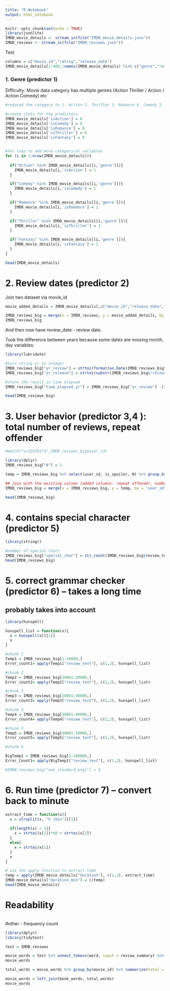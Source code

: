 ```yaml
---
title: "R Notebook"
output: html_notebook
---
```


```r
knitr::opts_chunk$set(echo = TRUE)
library(jsonlite)
IMDB_movie_details <- stream_in(file("IMDB_movie_details.json"))
IMDB_reviews <- stream_in(file("IMDB_reviews.json"))
```

Test
```r
columns = c("movie_id","rating","release_date")
IMDB_movie_details[1:400,!names(IMDB_movie_details) %in% c("genre","rating")]

```

### 1. Genre (predictor 1)

Difficulty: Movie data category has multiple genres (Action Thriller / Action / Action Comedy) etc

```r
#reduced the category to 1. Action 2. Thriller 3. Romance 4. Comedy 5. Fantasy

#create slots for the predictors
IMDB_movie_details['isAction'] = 0
IMDB_movie_details['isComedy'] = 0
IMDB_movie_details['isRomance'] = 0
IMDB_movie_details['isThriller'] = 0
IMDB_movie_details['isFantasy'] = 0


#for loop to add more categorical variables
for (i in 1:nrow(IMDB_movie_details)){
  
  if("Action" %in% IMDB_movie_details[[i,'genre']]){
    IMDB_movie_details[i,'isAction'] = 1  
  }

  if("Comedy" %in% IMDB_movie_details[[i,'genre']]){
    IMDB_movie_details[i,'isComedy'] = 1  
  }

  if("Romance" %in% IMDB_movie_details[[i,'genre']]){
    IMDB_movie_details[i,'isRomance'] = 1  
  }

  if("Thriller" %in% IMDB_movie_details[[i,'genre']]){
    IMDB_movie_details[i,'isThriller'] = 1  
  }

  if("Fantasy" %in% IMDB_movie_details[[i,'genre']]){
    IMDB_movie_details[i,'isFantasy'] = 1
  }
}

head(IMDB_movie_details)
```


# 2. Review dates (predictor 2)

Join two dataset via movie_id

```r
movie_added_details = IMDB_movie_details[,c("movie_id","release_date","isComedy","isAction","isRomance","isThriller","isFantasy")]

IMDB_reviews_big = merge(x = IMDB_reviews, y = movie_added_details, by = "movie_id", all.x =T)
IMDB_reviews_big
```

And then now have review_date - review date.

Took the difference between years because some dates are missing month, day variables.


```r
library(lubridate)

#turn string yr to integer
IMDB_reviews_big["yr_review"] = strtoi(format(as.Date(IMDB_reviews_big$review_date, format="%d %B %Y"), "%Y"))
IMDB_reviews_big["yr_release"] = strtoi(substr(IMDB_reviews_big$"release_date",1,4))

#store the result in time elapsed
IMDB_reviews_big["time_elapsed_yr"] = IMDB_reviews_big["yr_review"] -(IMDB_reviews_big["yr_release"])

head(IMDB_reviews_big)
```


# 3. User behavior (predictor 3,4 ): total number of reviews, repeat offender

```r

#match("ur22570173",IMDB_reviews_big$user_id)

library(dplyr)
IMDB_reviews_big["N"] = 1

temp = IMDB_reviews_big %>% select(user_id, is_spoiler, N) %>% group_by(user_id) %>% summarise(repeat_offender = max(is_spoiler), num_review = sum(N))

## join with the existing column (added columns: repeat offender, number of reviews in the past)
IMDB_reviews_big = merge(x = IMDB_reviews_big, y = temp, by = "user_id", all.x =T)

head(IMDB_reviews_big)
```


# 4. contains special character (predictor 5)

```r
library(stringr)

#number of special chars
IMDB_reviews_big["special_char"] = str_count(IMDB_reviews_big$review_text,"[^a-zA-Z0-9- ]")
head(IMDB_reviews_big)
```


# 5. correct grammar checker (predictor 6) -- takes a long time
## probably takes into account

```r
library(hunspell)

hunspell_list = function(x){
  x = hunspell(x)[[1]]
  x
}

#chunk 1
Temp1 = IMDB_reviews_big[1:10000,]
Error_count1= apply(Temp1["review_text"], c(1,2), hunspell_list)

#chunk 2
Temp2 = IMDB_reviews_big[10001:20000,]
Error_count2= apply(Temp2["review_text"], c(1,2), hunspell_list)

#chunk 3
Temp3 = IMDB_reviews_big[20001:30000,]
Error_count3= apply(Temp3["review_text"], c(1,2), hunspell_list)

#chunk 4
Temp4 = IMDB_reviews_big[30001:40000,]
Error_count4= apply(Temp4["review_text"], c(1,2), hunspell_list)

#chunk 5
Temp5 = IMDB_reviews_big[40001:50000,]
Error_count5= apply(Temp5["review_text"], c(1,2), hunspell_list)

#chunk 6

BigTemp1 = IMDB_reviews_big[1:100000,] 
Error_Count1= apply(BigTemp1["review_text"], c(1,2), hunspell_list)

#IMDB_reviews_big["non_standard_engl"] = 0

```


# 6. Run time (predictor 7) -- convert back to minute

```r

extract_time = function(x){
  x = strsplit(x, "h |min")[[1]]
  
  if(length(x) > 1){
    x = strtoi(x[1])*60 + strtoi(x[2])  
  }
  else{
    x = strtoi(x[1])
  }
  x
}

# use the apply function to extract time 
temp = apply(IMDB_movie_details["duration"], c(1,2), extract_time)
IMDB_movie_details["duration_min"] = c(temp)
head(IMDB_movie_details)
```


# Readability
```r
```



#other - frequency count
```r
library(dplyr)
library(tidytext)

test = IMDB_reviews

movie_words = test %>% unnest_tokens(word, input = review_summary) %>% count(movie_id, word, sort = T)
movie_words

total_words = movie_words %>% group_by(movie_id) %>% summarize(total = sum(n))

movie_words = left_join(book_words, total_words)
movie_words
```


